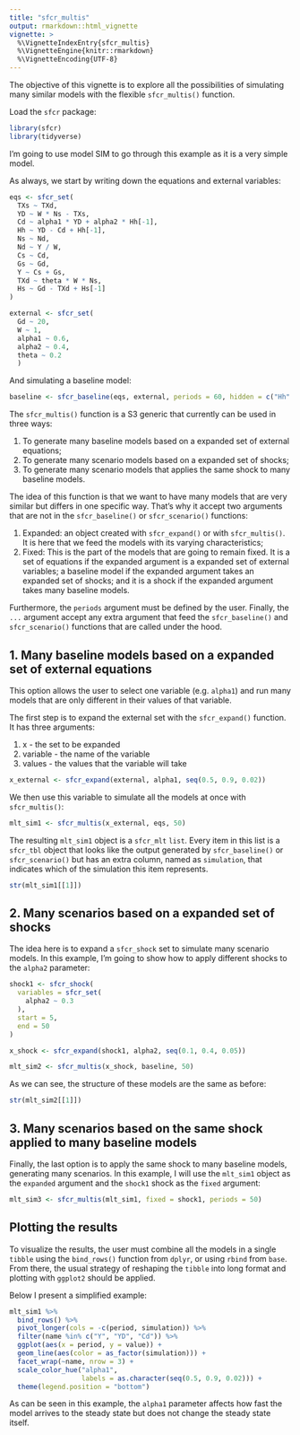 ```yaml
---
title: "sfcr_multis"
output: rmarkdown::html_vignette
vignette: >
  %\VignetteIndexEntry{sfcr_multis}
  %\VignetteEngine{knitr::rmarkdown}
  %\VignetteEncoding{UTF-8}
---
```


The objective of this vignette is to explore all the possibilities of simulating many similar models with the flexible `sfcr_multis()` function.

Load the `sfcr` package:

```r
library(sfcr)
library(tidyverse)
```

I'm going to use model SIM to go through this example as it is a very simple model.

As always, we start by writing down the equations and external variables:

```r
eqs <- sfcr_set(
  TXs ~ TXd,
  YD ~ W * Ns - TXs,
  Cd ~ alpha1 * YD + alpha2 * Hh[-1],
  Hh ~ YD - Cd + Hh[-1],
  Ns ~ Nd,
  Nd ~ Y / W,
  Cs ~ Cd,
  Gs ~ Gd,
  Y ~ Cs + Gs,
  TXd ~ theta * W * Ns,
  Hs ~ Gd - TXd + Hs[-1]
)

external <- sfcr_set(
  Gd ~ 20, 
  W ~ 1, 
  alpha1 ~ 0.6, 
  alpha2 ~ 0.4, 
  theta ~ 0.2
  )
```

And simulating a baseline model:

```r
baseline <- sfcr_baseline(eqs, external, periods = 60, hidden = c("Hh" = "Hs"))
```

The `sfcr_multis()` function is a S3 generic that currently can be used in three ways:

1. To generate many baseline models based on a expanded set of external equations;
2. To generate many scenario models based on a expanded set of shocks;
3. To generate many scenario models that applies the same shock to many baseline models.

The idea of this function is that we want to have many models that are very similar but differs in one specific way. That's why it accept two arguments that are not in the `sfcr_baseline()` or `sfcr_scenario()` functions:

1. Expanded: an object created with `sfcr_expand()` or with `sfcr_multis()`. It is here that we feed the models with its varying characteristics;
2. Fixed: This is the part of the models that are going to remain fixed. It is a set of equations if the expanded argument is a expanded set of external variables; a baseline model if the expanded argument takes an expanded set of shocks; and it is a shock if the expanded argument takes many baseline models.

Furthermore, the `periods` argument must be defined by the user. Finally, the `...` argument accept any extra argument that feed the `sfcr_baseline()` and `sfcr_scenario()` functions that are called under the hood.

## 1. Many baseline models based on a expanded set of external equations

This option allows the user to select one variable (e.g. `alpha1`) and run many models that are only different in their values of that variable.

The first step is to expand the external set with the `sfcr_expand()` function. It has three arguments:

1. x - the set to be expanded
2. variable - the name of the variable
3. values - the values that the variable will take

```r
x_external <- sfcr_expand(external, alpha1, seq(0.5, 0.9, 0.02))
```

We then use this variable to simulate all the models at once with `sfcr_multis()`:

```r
mlt_sim1 <- sfcr_multis(x_external, eqs, 50)
```

The resulting `mlt_sim1` object is a `sfcr_mlt` `list`. Every item in this list is a `sfcr_tbl` object that looks like the output generated by `sfcr_baseline()` or `sfcr_scenario()` but has an extra column, named as `simulation`, that indicates which of the simulation this item represents.

```r
str(mlt_sim1[[1]])
```


## 2. Many scenarios based on a expanded set of shocks

The idea here is to expand a `sfcr_shock` set to simulate many scenario models. In this example, I'm going to show how to apply different shocks to the `alpha2` parameter:

```r
shock1 <- sfcr_shock(
  variables = sfcr_set(
    alpha2 ~ 0.3
  ),
  start = 5,
  end = 50
)

x_shock <- sfcr_expand(shock1, alpha2, seq(0.1, 0.4, 0.05))

mlt_sim2 <- sfcr_multis(x_shock, baseline, 50)
```

As we can see, the structure of these models are the same as before:

```r
str(mlt_sim2[[1]])
```

## 3. Many scenarios based on the same shock applied to many baseline models

Finally, the last option is to apply the same shock to many baseline models, generating many scenarios. In this example, I will use the `mlt_sim1` object as the `expanded` argument and the `shock1` shock as the `fixed` argument:

```r
mlt_sim3 <- sfcr_multis(mlt_sim1, fixed = shock1, periods = 50)
```


## Plotting the results

To visualize the results, the user must combine all the models in a single `tibble` using the `bind_rows()` function from `dplyr`, or using `rbind` from `base`. From there, the usual strategy of reshaping the `tibble` into long format and plotting with `ggplot2` should be applied.

Below I present a simplified example:

```r
mlt_sim1 %>%
  bind_rows() %>%
  pivot_longer(cols = -c(period, simulation)) %>%
  filter(name %in% c("Y", "YD", "Cd")) %>%
  ggplot(aes(x = period, y = value)) +
  geom_line(aes(color = as_factor(simulation))) +
  facet_wrap(~name, nrow = 3) +
  scale_color_hue("alpha1",
                  labels = as.character(seq(0.5, 0.9, 0.02))) +
  theme(legend.position = "bottom")

```

As can be seen in this example, the `alpha1` parameter affects how fast the model arrives to the steady state but does not change the steady state itself.
